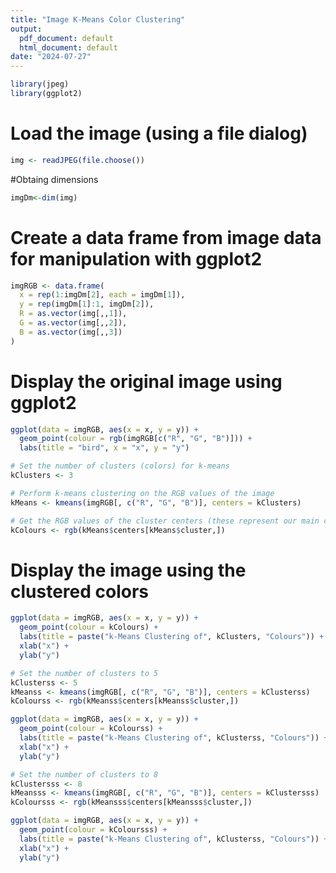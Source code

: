 ```yaml
---
title: "Image K-Means Color Clustering"
output:
  pdf_document: default
  html_document: default
date: "2024-07-27"
---
```

```r
library(jpeg) 
library(ggplot2)
```
# Load the image (using a file dialog)
```r
img <- readJPEG(file.choose())
```
#Obtaing dimensions
```r
imgDm<-dim(img)
```
# Create a data frame from image data for manipulation with ggplot2
```r
imgRGB <- data.frame(
  x = rep(1:imgDm[2], each = imgDm[1]),
  y = rep(imgDm[1]:1, imgDm[2]),
  R = as.vector(img[,,1]),
  G = as.vector(img[,,2]),
  B = as.vector(img[,,3])
)

```
# Display the original image using ggplot2
```r
ggplot(data = imgRGB, aes(x = x, y = y)) + 
  geom_point(colour = rgb(imgRGB[c("R", "G", "B")])) + 
  labs(title = "bird", x = "x", y = "y") 
```
```r
# Set the number of clusters (colors) for k-means
kClusters <- 3

# Perform k-means clustering on the RGB values of the image
kMeans <- kmeans(imgRGB[, c("R", "G", "B")], centers = kClusters)

# Get the RGB values of the cluster centers (these represent our main colors)
kColours <- rgb(kMeans$centers[kMeans$cluster,])
```
# Display the image using the clustered colors
```r
ggplot(data = imgRGB, aes(x = x, y = y)) + 
  geom_point(colour = kColours) +
  labs(title = paste("k-Means Clustering of", kClusters, "Colours")) +
  xlab("x") +
  ylab("y")
```
```r
# Set the number of clusters to 5
kClusterss <- 5
kMeanss <- kmeans(imgRGB[, c("R", "G", "B")], centers = kClusterss)
kColourss <- rgb(kMeanss$centers[kMeanss$cluster,])
```
```r
ggplot(data = imgRGB, aes(x = x, y = y)) + 
  geom_point(colour = kColourss) +
  labs(title = paste("k-Means Clustering of", kClusterss, "Colours")) +
  xlab("x") +
  ylab("y")
```
```r
# Set the number of clusters to 8
kClustersss <- 8
kMeansss <- kmeans(imgRGB[, c("R", "G", "B")], centers = kClustersss)
kColoursss <- rgb(kMeansss$centers[kMeansss$cluster,])
```
```r
ggplot(data = imgRGB, aes(x = x, y = y)) + 
  geom_point(colour = kColoursss) +
  labs(title = paste("k-Means Clustering of", kClusterss, "Colours")) +
  xlab("x") +
  ylab("y")
```